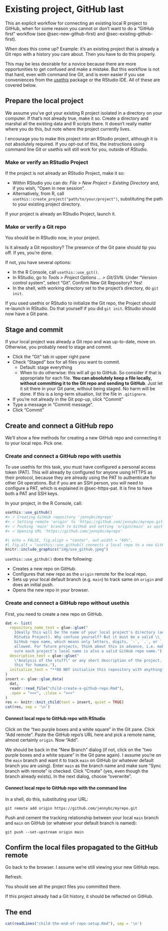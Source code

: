 # Existing project, GitHub last {#sec-existing-github-last}

This an explicit workflow for connecting an existing local R project to GitHub, when for some reason you cannot or don't want to do a "GitHub first" workflow (see @sec-new-github-first) and @sec-existing-github-first).

When does this come up? Example: it's an existing project that is already a Git repo with a history you care about. Then you have to do this properly.

This may be less desirable for a novice because there are more opportunities to get confused and make a mistake. But this workflow is not that hard, even with command line Git, and is even easier if you use conveniences from the [usethis](https://cran.r-project.org/package=usethis) package or the RStudio IDE. All of these are covered below.

## Prepare the local project

We assume you've got your existing R project isolated in a directory on your computer. If that's not already true, make it so. Create a directory and marshal all the existing data and R scripts there. It doesn't really matter where you do this, but note where the project currently lives.

I encourage you to make this project into an RStudio project, although it is not absolutely required. If you opt-out of this, the instructions using command line Git or usethis will still work for you, outside of RStudio.

### Make or verify an RStudio Project

If the project is not already an RStudio Project, make it so:

-   Within RStudio you can do: *File \> New Project \> Existing Directory* and, if you wish, "Open in new session".
-   Alternatively, from R, call `usethis::create_project("path/to/your/project")`, substituting the path to your existing project directory.

If your project is already an RStudio Project, launch it.

### Make or verify a Git repo

You should be in RStudio now, in your project.

Is it already a Git repository? The presence of the Git pane should tip you off. If yes, you're done.

If not, you have several options:

-   In the R Console, call `usethis::use_git()`.
-   In RStudio, go to *Tools \> Project Options ... \> Git/SVN*. Under "Version control system", select "Git". Confirm New Git Repository? Yes!
-   In the shell, with working directory set to the project's directory, do `git init`.

If you used usethis or RStudio to initialize the Git repo, the Project should re-launch in RStudio. Do that yourself if you did `git init`. RStudio should now have a Git pane.

## Stage and commit

If your local project was already a Git repo and was up-to-date, move on. Otherwise, you probably need to stage and commit.

-   Click the "Git" tab in upper right pane
-   Check "Staged" box for all files you want to commit.
    -   Default: stage everything
    -   When to do otherwise: this will all go to GitHub. So consider if that is appropriate for each file. **You can absolutely keep a file locally, without committing it to the Git repo and sending to GitHub**. Just let it sit there in your Git pane, without being staged. No harm will be done. If this is a long-term situation, list the file in `.gitignore`.
-   If you're not already in the Git pop-up, click "Commit"
-   Type a message in "Commit message".
-   Click "Commit"

## Create and connect a GitHub repo

We'll show a few methods for creating a new GitHub repo and connecting it to your local repo. Pick one.

### Create and connect a GitHub repo with usethis

To use usethis for this task, you must have configured a personal access token (PAT). This will already by configured for anyone using HTTPS as their protocol, because they are already using the PAT to authenticate for other Git operations. But if you are an SSH person, you will need to configure a PAT, which is explained in @sec-https-pat. It is fine to have both a PAT and SSH keys.

In your project, in the R Console, call:

```r
usethis::use_github()
#> ✓ Creating GitHub repository 'jennybc/myrepo'
#> ✓ Setting remote 'origin' to 'https://github.com/jennybc/myrepo.git'
#> ✓ Pushing 'main' branch to GitHub and setting 'origin/main' as upstream branch
#> ✓ Opening URL 'https://github.com/jennybc/myrepo'
```

```r
#| echo = FALSE, fig.align = "center", out.width = "60%",
#| fig.alt = "usethis::use_github() connects a local repo to a new GitHub repo."
knitr::include_graphics("img/use_github.jpeg")
```

`usethis::use_github()` does the following:

-   Creates a new repo on GitHub.
-   Configures that new repo as the `origin` remote for the local repo.
-   Sets up your local default branch (e.g. `main`) to track same on `origin` and does an initial push.
-   Opens the new repo in your browser.

### Create and connect a GitHub repo without usethis

First, you need to create a new repo on GitHub.

```r
dat <- list(
  repository_name_text = glue::glue("
    Ideally this will be the name of your local project's directory (and \\
    RStudio Project). Why confuse yourself? But it must be a valid \\
    GitHub repo name, which means only letters, digits, `-`, `.`, or `_` are \\
    allowed. For future projects, think about this in advance, i.e. make \\
    sure each project's local name is also a valid GitHub repo name."),
  description_text = glue::glue("
    \"Analysis of the stuff\" or any short description of the project. Write \\
    this for humans."),
  initialize_text = "**DO NOT initialize this repository with anything**."
)
insert <- glue::glue_data(
  dat,
  readr::read_file("child-create-a-github-repo.Rmd"),
  .open = "<<<", .close = ">>>"
)
res <- knitr::knit_child(text = insert, quiet = TRUE)
cat(res, sep = '\n')
```

#### Connect local repo to GitHub repo with RStudio

Click on the "two purple boxes and a white square" in the Git pane. Click "Add remote". Paste the GitHub repo's URL here and pick a remote name, almost certainly `origin`. Now "Add".

We should be back in the "New Branch" dialog (if not, click on the "two purple boxes and a white square" in the Git pane again). I assume you're on the `main` branch and want it to track `main` on GitHub (or whatever default branch you are using). Enter `main` as the branch name and make sure "Sync branch with remote" is checked. Click "Create" (yes, even though the branch already exists). In the next dialog, choose "overwrite".

#### Connect local repo to GitHub repo with the command line

In a shell, do this, substituting your URL:

``` console
git remote add origin https://github.com/jennybc/myrepo.git
```

Push and cement the tracking relationship between your local `main` branch and `main` on GitHub (or whatever your default branch is named):

``` console
git push --set-upstream origin main
```

## Confirm the local files propagated to the GitHub remote

Go back to the browser. I assume we're still viewing your new GitHub repo.

Refresh.

You should see all the project files you committed there.

If this project already had a Git history, it should be reflected on GitHub.

## The end

```r
cat(readLines("child-the-end-of-repo-setup.Rmd"), sep = '\n')
```
